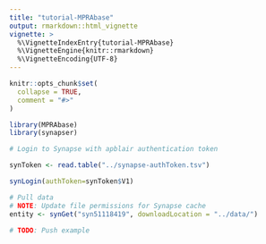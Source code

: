 ```yaml
---
title: "tutorial-MPRAbase"
output: rmarkdown::html_vignette
vignette: >
  %\VignetteIndexEntry{tutorial-MPRAbase}
  %\VignetteEngine{knitr::rmarkdown}
  %\VignetteEncoding{UTF-8}
---
```


```r
knitr::opts_chunk$set(
  collapse = TRUE,
  comment = "#>"
)
```

```r
library(MPRAbase)
library(synapser)
```

```r
# Login to Synapse with apblair authentication token

synToken <- read.table("../synapse-authToken.tsv")

synLogin(authToken=synToken$V1)
```

```r
# Pull data
# NOTE: Update file permissions for Synapse cache
entity <- synGet("syn51118419", downloadLocation = "../data/")
```

```r
# TODO: Push example
```